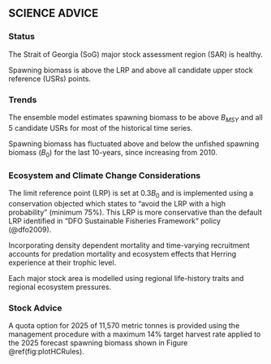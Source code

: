 ## SCIENCE ADVICE {-}

<!-- [Mandatory. -->
<!-- Maximum length 500 words. -->
<!-- Include summary bullets of the following factors affecting the stock -->
<!-- that are relevant for decision-making. -->
<!-- Please refer to the Guidance Document -->
<!-- for standardized language and examples, -->
<!-- and what to avoid in this section.]  -->
<!-- See: https://086gc.sharepoint.com/:w:/r/sites/FSARPilotImplementation2023-2024/_layouts/15/Doc2.aspx?action=edit&sourcedoc=%7B7d2455b6-7b5b-41c7-81eb-07b15e270b97%7D&wdOrigin=TEAMS-MAGLEV.teamsSdk_ns.rwc&wdExp=TEAMS-TREATMENT&wdhostclicktime=1724309068814&web=1 -->

### Status {-}

::: {custom-style="fsar-bullet"}

The Strait of Georgia (SoG) major stock assessment region (SAR) is healthy.

Spawning biomass is above the LRP and above all candidate upper stock reference (USRs) points.

:::

### Trends {-}

::: {custom-style="fsar-bullet"}

The ensemble model estimates spawning biomass to be above $B_{MSY}$ and all 5 candidate USRs for most of the historical time series.

Spawning biomass has fluctuated above and below the unfished spawning biomass ($B_0$) for the last 10-years, since increasing from 2010.

:::

### Ecosystem and Climate Change Considerations {-}

::: {custom-style="fsar-bullet"}

The limit reference point (LRP) is set at 0.3${B_0}$ and is implemented using a 
conservation objected which states to “avoid the LRP with a high probability” 
(minimum 75%). This LRP is more conservative than the default LRP identified in 
“DFO Sustainable Fisheries Framework” policy (@dfo2009).

Incorporating density dependent mortality and time-varying recruitment 
accounts for predation mortality and ecosystem effects
that Herring experience at their trophic level.

Each major stock area is modelled using regional life-history traits and regional ecosystem pressures.

:::

### Stock Advice {-}

::: {custom-style="fsar-bullet"}

<!-- TODO: automate this: "ASSESSMENT UNDER MSE" or "Applicaton of MP for 2025" -->
A quota option for 2025 of 11,570 metric tonnes is provided using the management 
procedure with a maximum 14\% target harvest rate applied to the 2025 forecast 
spawning biomass shown in Figure \@ref(fig:plotHCRules).

:::
